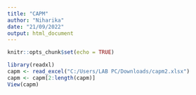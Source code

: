 ---
title: "CAPM"
author: "Niharika"
date: "21/09/2022"
output: html_document
---

```{r setup, include=FALSE}
knitr::opts_chunk$set(echo = TRUE)
```


```{r CAPM}
library(readxl)
capm <- read_excel("C:/Users/LAB PC/Downloads/capm2.xlsx")
capm <- capm[2:length(capm)]
View(capm)
```



```{r}

```

